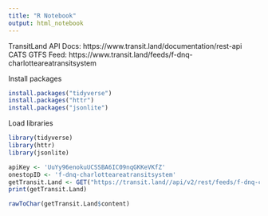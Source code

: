 ```yaml
---
title: "R Notebook"
output: html_notebook
---
```


TransitLand API Docs: https://www.transit.land/documentation/rest-api
CATS GTFS Feed: https://www.transit.land/feeds/f-dnq-charlotteareatransitsystem

Install packages
```r
install.packages("tidyverse")
install.packages("httr")
install.packages("jsonlite")
```

Load libraries
```r
library(tidyverse)
library(httr)
library(jsonlite)
```

```r
apiKey <- 'UuYy96enokuUCSSBA6IC09nqGKKeVKfZ'
onestopID <- 'f-dnq-charlotteareatransitsystem'
getTransit.Land <- GET("https://transit.land//api/v2/rest/feeds/f-dnq-charlotteareatransitsystem/download_latest_feed_version?apikey=UuYy96enokuUCSSBA6IC09nqGKKeVKfZ")
print(getTransit.Land)
```

```r
rawToChar(getTransit.Land$content)
```

